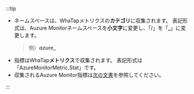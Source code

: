 :::tip

- ネームスペースは、WhaTapメトリクスの**カテゴリ**に収集されます。 表記形式は、Auzure Monitorネームスペースを**小文字**に変更し、「/」を「**\_**」に変更します。
  > 例）**_azure\__**
- 指標はWhaTap**メトリクス**で収集されます。 表記形式は「AzureMonitorMetric.Stat」です。
- 収集されるAuzure Monitor指標は[次の文書](https://learn.microsoft.com/ko-kr/azure/azure-monitor/essentials/metrics-supported)を参照してください。

:::
